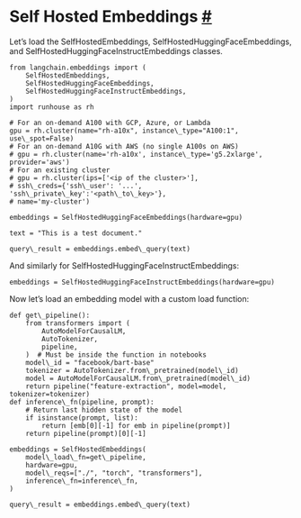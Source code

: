  Self Hosted Embeddings
 [#](#self-hosted-embeddings "Permalink to this headline")
===================================================================================
 Let’s load the SelfHostedEmbeddings, SelfHostedHuggingFaceEmbeddings, and SelfHostedHuggingFaceInstructEmbeddings classes.
```
from langchain.embeddings import (
    SelfHostedEmbeddings,
    SelfHostedHuggingFaceEmbeddings,
    SelfHostedHuggingFaceInstructEmbeddings,
)
import runhouse as rh
```
```
# For an on-demand A100 with GCP, Azure, or Lambda
gpu = rh.cluster(name="rh-a10x", instance\_type="A100:1", use\_spot=False)
# For an on-demand A10G with AWS (no single A100s on AWS)
# gpu = rh.cluster(name='rh-a10x', instance\_type='g5.2xlarge', provider='aws')
# For an existing cluster
# gpu = rh.cluster(ips=['<ip of the cluster>'],
# ssh\_creds={'ssh\_user': '...', 'ssh\_private\_key':'<path\_to\_key>'},
# name='my-cluster')
```
```
embeddings = SelfHostedHuggingFaceEmbeddings(hardware=gpu)
```
```
text = "This is a test document."
```
```
query\_result = embeddings.embed\_query(text)
```
 And similarly for SelfHostedHuggingFaceInstructEmbeddings:
```
embeddings = SelfHostedHuggingFaceInstructEmbeddings(hardware=gpu)
```
 Now let’s load an embedding model with a custom load function:
```
def get\_pipeline():
    from transformers import (
        AutoModelForCausalLM,
        AutoTokenizer,
        pipeline,
    )  # Must be inside the function in notebooks
    model\_id = "facebook/bart-base"
    tokenizer = AutoTokenizer.from\_pretrained(model\_id)
    model = AutoModelForCausalLM.from\_pretrained(model\_id)
    return pipeline("feature-extraction", model=model, tokenizer=tokenizer)
def inference\_fn(pipeline, prompt):
    # Return last hidden state of the model
    if isinstance(prompt, list):
        return [emb[0][-1] for emb in pipeline(prompt)]
    return pipeline(prompt)[0][-1]
```
```
embeddings = SelfHostedEmbeddings(
    model\_load\_fn=get\_pipeline,
    hardware=gpu,
    model\_reqs=["./", "torch", "transformers"],
    inference\_fn=inference\_fn,
)
```
```
query\_result = embeddings.embed\_query(text)
```